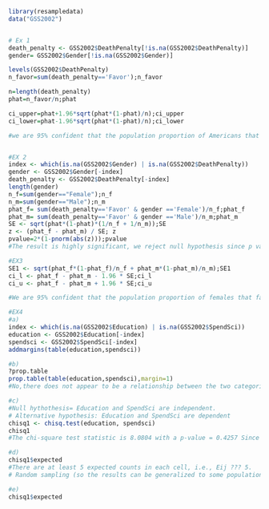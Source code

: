 

```{r}
library(resampledata)
data("GSS2002")


# Ex 1
death_penalty <- GSS2002$DeathPenalty[!is.na(GSS2002$DeathPenalty)]
gender= GSS2002$Gender[!is.na(GSS2002$Gender)]

levels(GSS2002$DeathPenalty)
n_favor=sum(death_penalty=='Favor');n_favor

n=length(death_penalty)
phat=n_favor/n;phat

ci_upper=phat+1.96*sqrt(phat*(1-phat)/n);ci_upper
ci_lower=phat-1.96*sqrt(phat*(1-phat)/n);ci_lower

#we are 95% confident that the population proportion of Americans that favor the death penalty is between 0.662185  and 0.7124327 .



```

```{r}
#EX 2
index <- which(is.na(GSS2002$Gender) | is.na(GSS2002$DeathPenalty))
gender <- GSS2002$Gender[-index]
death_penalty <- GSS2002$DeathPenalty[-index]
length(gender)
n_f=sum(gender=="Female");n_f
n_m=sum(gender=="Male");n_m
phat_f= sum(death_penalty=='Favor' & gender =='Female')/n_f;phat_f
phat_m= sum(death_penalty=='Favor' & gender =='Male')/n_m;phat_m
SE <- sqrt(phat*(1-phat)*(1/n_f + 1/n_m));SE
z <- (phat_f - phat_m) / SE; z
pvalue=2*(1-pnorm(abs(z)));pvalue
#The result is highly significant, we reject null hypothesis since p value less than 0.01.Conclusively, the data suggest that the population proportion of males that favor the death penalty is different than the population proportion of females that favor the death penalty.
```

```{r}
#EX3
SE1 <- sqrt(phat_f*(1-phat_f)/n_f + phat_m*(1-phat_m)/n_m);SE1
ci_l <- phat_f - phat_m - 1.96 * SE;ci_l
ci_u <- phat_f - phat_m + 1.96 * SE;ci_u

#We are 95% confident that the population proportion of females that favor the death penalty is between 0.07620213 and 0.1767597lower than the population proportion of males that favor the death penalty.

```
```{r}
#EX4
#a)
index <- which(is.na(GSS2002$Education) | is.na(GSS2002$SpendSci))
education <- GSS2002$Education[-index]
spendsci <- GSS2002$SpendSci[-index]
addmargins(table(education,spendsci))

#b)
?prop.table
prop.table(table(education,spendsci),margin=1)
#No,there does not appear to be a relationship between the two categorical variables. 

#c)
#Null hythothesis= Education and SpendSci are independent.
# Alternative hypothesis: Education and SpendSci are dependent
chisq1 <- chisq.test(education, spendsci)
chisq1
#The chi-square test statistic is 8.0804 with a p-value = 0.4257 Since the p-value > 0.01. we fail to reject null hythothesis, and conclude that the survey provides convincing evidence that education level and position on government spending on science are independent.

#d)
chisq1$expected
#There are at least 5 expected counts in each cell, i.e., Eij ??? 5.
# Random sampling (so the results can be generalized to some population).

#e)
chisq1$expected
```